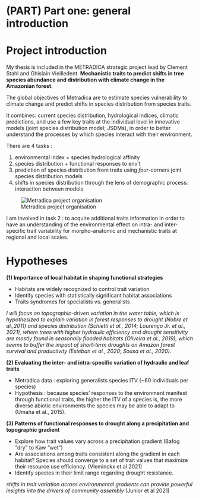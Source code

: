 # (PART) Part one: general introduction {-}

# Project introduction

My thesis is included in the METRADICA strategic project lead by Clement Stahl and Ghislain Vieilledent. **Mechanistic traits to predict shifts in tree species abundance and distribution with climate change in the Amazonian forest**. 

The global objectives of Metradica are to estimate species vulnerability to climate change and predict shifts in species distribution from species traits. 

It combines: current species distribution, hydrological indices, climatic predictions, and use a few key traits at the individual level in innovative models (joint species distribution model; JSDMs), in order to better understand the processes by which species interact with their environment.

There are 4 tasks : 
 
1. environmental index + species hydrological affinity 
2. species distribution + functional responses to env’t  
3. prediction of species distribution from traits using *four-corners* joint species distribution models 
4. shifts in species distribution through the lens of demographic process: interaction between models 

![Metradica project organisation](./Documents/Pictures/Overall_project.PNG  "Project organisation")

I am involved in task 2 : to acquire additional traits information in order to have an understanding of the environmental effect on intra- and inter- specific trait variability for morpho-anatomic and mechanistic traits at regional and local scales.

# Hypotheses 

**(1) Importance of local habitat in shaping functional strategies**

* Habitats are widely recognized to control trait variation 
* Identify species with statistically significant habitat associations
* Traits syndromes for specialists vs. generalists

*I will focus on topographic-driven variation in the water table, which is hypothesized to explain variation in forest responses to drought (Nobre et al.,2011) and species distribution (Schietti et al., 2014; Lourenço Jr. et al., 2021), where trees with higher hydraulic efficiency and drought sensitivity are mostly found in seasonally flooded habitats (Oliveira et al., 2019), which seems to buffer the impact of short-term droughts on Amazon forest survival and productivity (Esteban et al., 2020; Sousa et al., 2020).*

**(2) Evaluating the inter- and intra-specific variation of hydraulic and leaf traits**

* Metradica data : exploring generalists species ITV (~60 individuals per species)
* Hypothesis : because species' responses to the environment manifest through functional traits, the higher the ITV of a species is, the more diverse abiotic environments the species may be able to adapt to (Umaña et al., 2015).


**(3) Patterns of functional responses to drought along a precipitation and topographic gradient**

* Explore how trait values vary across a precipitation gradient (Bafog “dry” to Kaw “wet”) 
* Are associations among traits consistent along the gradient in each habitat? Species should converge to a set of trait values that maximize their resource use efficiency. (Vleminckx et al 2021) 
* Identify species in their limit range regarding drought resistance. 

*shifts in trait variation across environmental gradients can provide powerful insights into the drivers of community assembly* (Junior et al 2021)
